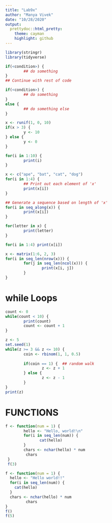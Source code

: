```yaml
---
title: "Lab9x"
author: "Manya Vivek"
date: "10/28/2020"
output:
  prettydoc::html_pretty:
    theme: cayman
    highlight: github
---
```




```r
library(stringr)
library(tidyverse)
```


```r
if(<condition>) {
        ## do something
} 
## Continue with rest of code
```

```r
if(<condition>) {
        ## do something
} 
else {
        ## do something else
}
```
```r
x <- runif(1, 0, 10)  
if(x > 3) {
        y <- 10
} else {
        y <- 0
}
```

```r
for(i in 1:10) {
        print(i)
}
```

```r
x <- c("ape", "bat", "cat", "dog")
for(i in 1:4) {
        ## Print out each element of 'x'
        print(x[i])  
}
```

```r
## Generate a sequence based on length of 'x'
for(i in seq_along(x)) {   
        print(x[i])
}
```

```r
for(letter in x) {
        print(letter)
}
```

```r
for(i in 1:4) print(x[i])
```

```r
x <- matrix(1:6, 2, 3)
for(i in seq_len(nrow(x))) {
        for(j in seq_len(ncol(x))) {
                print(x[i, j])
        }   
}
```
# while Loops
```r
count <- 0
while(count < 10) {
        print(count)
        count <- count + 1
}
```

```r
z <- 5
set.seed(1)
while(z >= 3 && z <= 10) {
        coin <- rbinom(1, 1, 0.5)
        
        if(coin == 1) {  ## random walk
                z <- z + 1
        } else {
                z <- z - 1
        } 
}
print(z)
```

# FUNCTIONS
```r
f <- function(num = 1) {
        hello <- "Hello, world!\n"
        for(i in seq_len(num)) {
               cat(hello)
        }
        chars <- nchar(hello) * num
         chars
 }
 f(3)   
```

```r
f <- function(num = 1) {
  hello <- "Hello world!!"
  for(i in seq_len(num)) {
    cat(hello)
  }
  chars <- nchar(hello) * num
         chars
}
f()
f(5)
```

